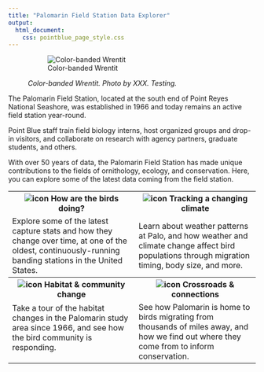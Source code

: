 ```yaml
---
title: "Palomarin Field Station Data Explorer"
output: 
  html_document:
    css: pointblue_page_style.css
---
```


<figure>
![Color-banded Wrentit](../images/wren.jpg)
<figcaption>
*Color-banded Wrentit. Photo by XXX. Testing.* 
</figcaption>
</figure>
The Palomarin Field Station, located at the south end of Point Reyes National Seashore, was established in 1966 and today remains an active field station year-round.

Point Blue staff train field biology interns, host organized groups and drop-in visitors, and collaborate on research with agency partners, graduate students, and others. 

With over 50 years of data, the Palomarin Field Station has made unique contributions to the fields of ornithology, ecology, and conservation. Here, you can explore some of the latest data coming from the field station.


<table style="table-layout: fixed; width:100%;">
<tr>
<th>![icon](../images/icons/nature_stewardship.png) How are the birds doing?</th>
<th>![icon](../images/icons/climate_change.png) Tracking a changing climate</th>
</tr>
<tr>
<td>Explore some of the latest capture stats and how they change over time, at one of the oldest, continuously-running banding stations in the United States.</td>
<td>Learn about weather patterns at Palo, and how weather and climate change affect bird populations through migration timing, body size, and more.</td>
</tr>
<tr>
<th>![icon](../images/icons/ghg.png) Habitat & community change</th>
<th>![icon](../images/icons/conservation.png) Crossroads & connections</th>
</tr>
<tr>
<td>Take a tour of the habitat changes in the Palomarin study area since 1966, and see how the bird community is responding.</p></td>
<td>See how Palomarin is home to birds migrating from thousands of miles away, and how we find out where they come from to inform conservation.</td>
</tr>
</table>


